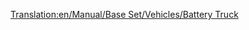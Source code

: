 [[Translation:en/Manual/Base Set/Vehicles/Battery Truck]]
{{it/Vagoni|Picture=[[File:en/Batterytruck.png]]
|Name=Carro per batterie
|NormalCost=€ 2.296
|NormalWeight=18 / 23 t
|NormalCapacity=22 batterie
|MonoCost="
|MonoWeight=18 / 24 t
|MonoCapacity=27 batterie
|MagCost="
|MagWeight=18 / 25 t
|MagCapacity=29 batterie
|Description=Un carro dedicato interamente alle batterie. Mentre nel gioco sembra che ogni carro sia in grado di contenere solo due gigantesche batterie, siamo sicuri che questa è solo la confezione e il numero di batterie indicato viene effettivamente spedito. solo nel Toyland, viaggia tra la piantagione di batterie e la fabbrica di giocattoli.
}}